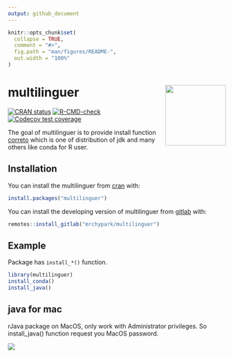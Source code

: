 ```yaml
---
output: github_document
---
```


<!-- README.md is generated from README.Rmd. Please edit that file -->

```r
knitr::opts_chunk$set(
  collapse = TRUE,
  comment = "#>",
  fig.path = "man/figures/README-",
  out.width = "100%"
)
```
# multilinguer <img src="man/figures/logo.png" align="right" height=140/>

<!-- badges: start -->
[![CRAN status](https://www.r-pkg.org/badges/version/multilinguer)](https://CRAN.R-project.org/package=multilinguer)
[![R-CMD-check](https://github.com/mrchypark/multilinguer/actions/workflows/R-CMD-check.yaml/badge.svg)](https://github.com/mrchypark/multilinguer/actions/workflows/R-CMD-check.yaml)
[![Codecov test coverage](https://codecov.io/gh/mrchypark/multilinguer/branch/master/graph/badge.svg)](https://app.codecov.io/gh/mrchypark/multilinguer?branch=master)
<!-- badges: end -->

The goal of multilinguer is to provide install function [ correto](https://aws.amazon.com/corretto/) which is one of distribution of jdk and many others like conda for R user.

## Installation

You can install the multilinguer from [cran](https://CRAN.R-project.org/package=multilinguer) with:

``` r
install.packages("multilinguer")
```

You can install the developing version of multilinguer from [gitlab](https://gitlab.com/mrchypark/multilinguer) with:

``` r
remotes::install_gitlab("mrchypark/multilinguer")
```

## Example

Package has `install_*()` function.

``` r
library(multilinguer)
install_conda()
install_java()
```
## java for mac

rJava package on MacOS, only work with Administrator privileges. 
So install_java() function request you MacOS password.

![](https://user-images.githubusercontent.com/6179259/73519641-fbbaa700-4444-11ea-9f52-5c3941040506.png)
